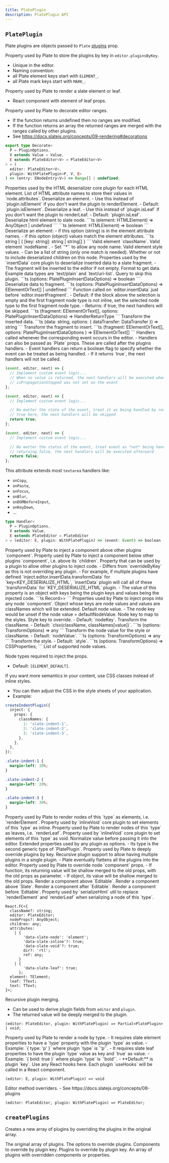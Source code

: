 ```yaml
---
title: PlatePlugin
description: PlatePlugin API
---
```


## `PlatePlugin`

Plate plugins are objects passed to `Plate` [plugins](/docs/plate#plugins) prop.

<APIAttributes>
<APIItem name="key" type="string" required>

Property used by Plate to store the plugins by key in `editor.pluginsByKey`.

- Unique in the editor.
- Naming convention:
- all Plate element keys start with `ELEMENT_`.
- all Plate mark keys start with `MARK_`.

</APIItem>

<APIItem name="component" type="React.FC" optional>

Property used by Plate to render a slate element or leaf.

- React component with element of leaf props.

</APIItem>

<APIItem name="decorate" type="function" optional>

Property used by Plate to decorate editor ranges.

- If the function returns undefined then no ranges are modified.
- If the function returns an array the returned ranges are merged with the ranges called by other plugins.
- See https://docs.slatejs.org/concepts/09-rendering#decorations

```ts
export type Decorate<
  P = PluginOptions,
  V extends Value = Value,
  E extends PlateEditor<V> = PlateEditor<V>
> = (
  editor: PlateEditor<V>,
  plugin: WithPlatePlugin<P, V, E>
) => (entry: ENodeEntry<V>) => Range[] | undefined;
```

</APIItem>

<APIItem name="deserializeHtml" type="object" optional>
Properties used by the HTML deserializer core plugin for each HTML element.

<APISubList>
<APISubListItem parent="deserializeHtml" name="attributeNames" type="string[]" optional>
List of HTML attribute names to store their values in `node.attributes`.
</APISubListItem>
<APISubListItem parent="deserializeHtml" name="isElement" type="boolean" optional>
Deserialize an element.
- Use this instead of `plugin.isElement` if you don't want the plugin to renderElement.
- Default: `plugin.isElement`.
</APISubListItem>
<APISubListItem parent="deserializeHtml" name="isLeaf" type="boolean" optional>
Deserialize a leaf.
- Use this instead of `plugin.isLeaf` if you don't want the plugin to renderLeaf.
- Default: `plugin.isLeaf`.
</APISubListItem>
<APISubListItem parent="deserializeHtml" name="getNode" type="function" optional>
Deserialize html element to slate node.
```ts
(element: HTMLElement) => AnyObject | undefined
```
</APISubListItem>
<APISubListItem parent="deserializeHtml" name="query" type="function" optional>
```ts
(element: HTMLElement) => boolean
```
</APISubListItem>
<APISubListItem parent="deserializeHtml" name="validAttribute" type="string | object" optional>
Deserialize an element:
- if this option (string) is in the element attribute names.
- if this option (object) values match the element attributes.
```ts
string | { [key: string]: string | string[] }
```
</APISubListItem>
<APISubListItem parent="deserializeHtml" name="validClassName" type="string" optional>
Valid element `className`.
</APISubListItem>
<APISubListItem parent="deserializeHtml" name="validNodeName" type="string | string[]" optional>
Valid element `nodeName`.
- Set `'*'` to allow any node name.
</APISubListItem>
<APISubListItem parent="deserializeHtml" name="validStyle" type="object" optional>
Valid element style values.
- Can be a list of string (only one match is needed).
</APISubListItem>
<APISubListItem parent="deserializeHtml" name="withoutChildren" type="boolean" optional>
Whether or not to include deserialized children on this node.
</APISubListItem>

</APISubList>

</APIItem>

<APIItem name="editor" type="object" optional>
<APISubList>
<APISubListItem parent="editor" name="insertData" type="object" optional>
Properties used by the `insertData` core plugin to deserialize inserted data to a slate fragment.
- The fragment will be inserted to the editor if not empty.
<APISubList>
<APISubListItem parent="editor.insertData" name="format" type="string" optional>
Format to get data. Example data types are `text/plain` and `text/uri-list`.
</APISubListItem>
<APISubListItem parent="editor.insertData" name="query" type="function" optional>
Query to skip this plugin.
```ts
(options: PlatePluginInsertDataOptions) => boolean
```
</APISubListItem>
<APISubListItem parent="editor.insertData" name="getFragment" type="function" optional>
Deserialize data to fragment.
```ts
(options: PlatePluginInsertDataOptions) => EElementOrText[] | undefined
```
</APISubListItem>
<APISubListItem parent="editor.insertData" name="preInsert" type="function" optional>
Function called on `editor.insertData` just before `editor.insertFragment`.
- Default: if the block above the selection is empty and the first fragment node type is not inline, set the selected node type to the first fragment node type.
- Returns: if true, the next handlers will be skipped.
```ts
(fragment: EElementOrText[], options: PlatePluginInsertDataOptions) => HandlerReturnType
```
</APISubListItem>
<APISubListItem parent="editor.insertData" name="transformData" type="function" optional>
Transform the inserted data.
```ts
(data: string, options: { dataTransfer: DataTransfer }) => string
```
</APISubListItem>
<APISubListItem parent="editor.insertData" name="transformFragment" type="function" optional>
Transform the fragment to insert.
```ts
(fragment: EElementOrText[], options: PlatePluginInsertDataOptions ) => EElementOrText[]
```
</APISubListItem>

</APISubList>
</APISubListItem>

</APISubList>

</APIItem>

<APIItem name="handlers" type="object" optional>
Handlers called whenever the corresponding event occurs in the editor.
- Handlers can also be passed as `Plate` props. These are called after the plugins handlers.
- Event handlers can return a boolean flag to specify whether the event can be treated as being handled.
- If it returns `true`, the next handlers will not be called.

<APISubList>
<APISubListItem parent="handlers" name="onKeyDown" type="function" optional>

```ts
(event, editor, next) => {
  // Implement custom event logic...
  // When no value is returned, the next handlers will be executed when
  // isPropagationStopped was not set on the event
};
```

</APISubListItem>
<APISubListItem parent="handlers" name="onDrop" type="function" optional>

```ts
(event, editor, next) => {
  // Implement custom event logic...

  // No matter the state of the event, treat it as being handled by returning
  // true here, the next handlers will be skipped
  return true;
};
```

</APISubListItem>
<APISubListItem parent="handlers" name="onDragStart" type="function" optional>

```ts
(event, editor, next) => {
  // Implement custom event logic...

  // No matter the status of the event, treat event as *not* being handled by
  // returning false, the next handlers will be executed afterward
  return false;
};
```

</APISubListItem>

</APISubList>

This attribute extends most `textarea` handlers like:

- `onCopy`,
- `onPaste`,
- `onFocus`,
- `onBlur`,
- `onDOMBeforeInput`,
- `onKeyDown`,
- ...

```ts
type Handler<
  P = PluginOptions,
  V extends Value,
  E extends PlateEditor = PlateEditor
> = (editor: E, plugin: WithPlatePlugin) => (event: Event) => boolean | void;
```

</APIItem>

<APIItem name="inject" type="object" optional>
<APISubList>
<APISubListItem parent="inject" name="aboveComponent" type="InjectComponent" optional>
Property used by Plate to inject a component above other plugins `component`.
</APISubListItem>
<APISubListItem parent="inject" name="belowComponent" type="InjectComponent" optional>
Property used by Plate to inject a component below other plugins `component`, i.e. above its `children`.
</APISubListItem>
<APISubListItem parent="inject" name="pluginsByKey" type="object" optional>
Property that can be used by a plugin to allow other plugins to inject code.
- Differs from `overrideByKey` as this is not overriding any plugin.
- For example, if multiple plugins have defined
`inject.editor.insertData.transformData` for `key=KEY_DESERIALIZE_HTML`,
`insertData` plugin will call all of these `transformData` for `KEY_DESERIALIZE_HTML` plugin.
- The value of this property is an object with keys being the plugin keys and values being the injected code.
```ts
Record<PluginKey, Partial<PlatePlugin<PluginOptions, V, E>>>
```
</APISubListItem>
<APISubListItem parent="inject" name="props" type="object" optional>
Properties used by Plate to inject props into any node `component`.
<APISubList>
<APISubListItem parent="inject.props" name="className" type="object" optional>
Object whose keys are node values and values are classNames which will be extended.
</APISubListItem>
<APISubListItem parent="inject.props" name="defaultNodeValue" type="any" optional>
Default node value.
- The node key would be unset if the node value = defaultNodeValue.
</APISubListItem>
<APISubListItem parent="inject.props" name="nodeKey" type="string" optional>
Node key to map to the styles.
</APISubListItem>
<APISubListItem parent="inject.props" name="styleKey" type="keyofCSSProperties" optional>
Style key to override.
- Default: `nodeKey`.
</APISubListItem>
<APISubListItem parent="inject.props" name="transformClassName" type="function" optional>
Transform the className.
- Default: `clsx(className, classNames[value])`.
```ts
(options: TransformOptions) => any
```
</APISubListItem>
<APISubListItem parent="inject.props" name="transformNodeValue" type="function" optional>
Transform the node value for the style or className.
- Default: `nodeValue`.
```ts
(options: TransformOptions) => any
```
</APISubListItem>
<APISubListItem parent="inject.props" name="transformStyle" type="function" optional>
Transform the style.
- Default: `style`.
```ts
(options: TransformOptions) => CSSProperties;
```
</APISubListItem>

<APISubListItem parent="inject.props" name="validNodeValues" type="any[]" optional>
List of supported node values.
</APISubListItem>
<APISubListItem parent="inject.props" name="validTypes" type="string[]" optional>

Node types required to inject the props.

- Default: `[ELEMENT_DEFAULT]`.

</APISubListItem>
</APISubList>

If you want more semantics in your content, use CSS classes instead of inline styles.

- You can then adjust the CSS in the style sheets of your application.
- Example:

```ts
createIndentPlugin({
  inject: {
    props: {
      classNames: {
        1: 'slate-indent-1',
        2: 'slate-indent-2',
        3: 'slate-indent-3',
      },
    },
  },
});
```

```css
.slate-indent-1 {
  margin-left: 10%;
}

.slate-indent-2 {
  margin-left: 20%;
}

.slate-indent-3 {
  margin-left: 30%;
}
```

</APISubListItem>
</APISubList>

</APIItem>

<APIItem name="isElement" type="boolean" optional>
Property used by Plate to render nodes of this `type` as elements, i.e.
`renderElement`.
</APIItem>
<APIItem name="isInline" type="boolean" optional>
Property used by `inlineVoid` core plugin to set elements of this `type` as
inline.
</APIItem>
<APIItem name="isLeaf" type="boolean" optional>
Property used by Plate to render nodes of this `type` as leaves, i.e.
`renderLeaf`.
</APIItem>
<APIItem name="isVoid" type="boolean" optional>
Property used by `inlineVoid` core plugin to set elements of this `type` as
void.
</APIItem>
<APIItem name="normalizeInitialValue" type="(initialValue: V) => V" optional>
Normalize value before passing it into the editor.
</APIItem>
<APIItem name="options" type="P" optional>
Extended properties used by any plugin as options.
- Its type is the second generic type of `PlatePlugin`.
</APIItem>
<APIItem name="overrideByKey" type="Record<PluginKey, Partial<PlatePlugin>>" optional>
Property used by Plate to deeply override plugins by key.
</APIItem>
<APIItem name="plugins" type="PlatePlugin[]" optional>
Recursive plugin support to allow having multiple plugins in a single plugin.
- Plate eventually flattens all the plugins into the editor.
</APIItem>
<APIItem name="props" type="PlatePluginProps" optional>
Property used by Plate to override node `component` props.
- If function, its returning value will be shallow merged to the old props, with the old props as
parameter.
- If object, its value will be shallow merged to the old props.
</APIItem>
<APIItem name="renderAboveEditable" type="FC<{children: ReactNode}>" optional>
Render a component above `Editable`.
</APIItem>
<APIItem name="renderAboveSlate" type="FC<{children: ReactNode}>" optional>
Render a component above `Slate`.
</APIItem>
<APIItem name="renderAfterEditable" type="RenderAfterEditable" optional>
Render a component after `Editable`.
</APIItem>
<APIItem name="renderBeforeEditable" type="RenderAfterEditable" optional>
Render a component before `Editable`.
</APIItem>
<APIItem name="serializeHtml" type="function" optional>
Property used by `serializeHtml` util to replace `renderElement` and
`renderLeaf` when serializing a node of this `type`.

```tsx
React.FC<{
  className?: string;
  editor: PlateEditor;
  nodeProps?: AnyObject;
  children: any;
  attributes:
    | {
        'data-slate-node': 'element';
        'data-slate-inline'?: true;
        'data-slate-void'?: true;
        dir?: 'rtl';
        ref: any;
      }
    | {
        'data-slate-leaf': true;
      };
  element: TElement;
  leaf: TText;
  text: TText;
}>;
```

</APIItem>
<APIItem name="then" type="function" optional>

Recursive plugin merging.

- Can be used to derive plugin fields from `editor` and `plugin`.
- The returned value will be deeply merged to the plugin.

```tsx
(editor: PlateEditor, plugin: WithPlatePlugin) => Partial<PlatePlugin> | void;
```

</APIItem>
<APIItem name="type" type="string" optional>
Property used by Plate to render a node by type.
- It requires slate element properties to have a `type` property with the plugin `type` as value.
- Example: `{ type: 'p' }` where plugin `type` is `'p'`.
- It requires slate leaf properties to have the plugin `type` value as key and `true` as value.
- Example: `{ bold: true }` where plugin `type` is `'bold'`.
- **Default:** is plugin `key`.
</APIItem>
<APIItem name="useHooks" type="function" optional>
Use any React hooks here. Each plugin `useHooks` will be called in a React component.

```tsx
(editor: E, plugin: WithPlatePlugin) => void
```

</APIItem>
<APIItem name="withOverrides" type="WithOverride" optional>
Editor method overriders.
- See https://docs.slatejs.org/concepts/08-plugins

```tsx
(editor: PlateEditor, plugin: WithPlatePlugin) => PlateEditor;
```

</APIItem>

</APIAttributes>

## `createPlugins`

Creates a new array of plugins by overriding the plugins in the original array.

<APIParameters>
<APIItem name="plugins" type="PlatePlugin[]" optional>
The original array of plugins.
</APIItem>
<APIItem name="options" type="object" optional>
The options to override plugins.

<APISubList>
<APISubListItem parent="options" name="components" type="Record<string, React.FC>" optional>
Components to override by plugin key.
</APISubListItem>
<APISubListItem parent="options" name="overrideByKey" type="Record<PluginKey, Partial<PlatePlugin>>" optional>
Plugins to override by plugin key.
</APISubListItem>
</APISubList>
</APIItem>
</APIParameters>

<APIReturns>
  An array of plugins with overridden components or properties.
</APIReturns>
